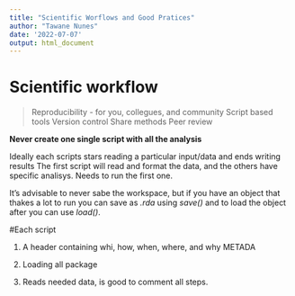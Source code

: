 ```yaml
---
title: "Scientific Worflows and Good Pratices"
author: "Tawane Nunes"
date: '2022-07-07'
output: html_document
---
```


# Scientific workflow

>Reproducibility - for you, collegues, and community
>Script based tools
>Version control
>Share methods
>Peer review

__Never create one single script with all the analysis__ 

Ideally each scripts stars reading a particular input/data and ends writing results
The first script will read and format the data, and the others have specific analisys. Needs to run the first one.

It's advisable to never sabe the workspace, but if you have an object that thakes a lot to run you can save as _.rda_ using _save()_ and to load the object after you can use _load()_.

#Each script

1. A header containing whi, how, when, where, and why METADA

2. Loading all package

3. Reads needed data, is good to comment all steps.






